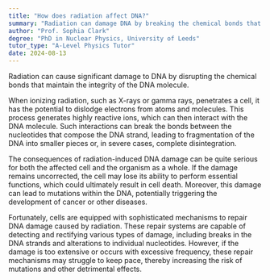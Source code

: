 ```yaml
---
title: "How does radiation affect DNA?"
summary: "Radiation can damage DNA by breaking the chemical bonds that hold the DNA molecule together."
author: "Prof. Sophia Clark"
degree: "PhD in Nuclear Physics, University of Leeds"
tutor_type: "A-Level Physics Tutor"
date: 2024-08-13
---
```


Radiation can cause significant damage to DNA by disrupting the chemical bonds that maintain the integrity of the DNA molecule.

When ionizing radiation, such as X-rays or gamma rays, penetrates a cell, it has the potential to dislodge electrons from atoms and molecules. This process generates highly reactive ions, which can then interact with the DNA molecule. Such interactions can break the bonds between the nucleotides that compose the DNA strand, leading to fragmentation of the DNA into smaller pieces or, in severe cases, complete disintegration.

The consequences of radiation-induced DNA damage can be quite serious for both the affected cell and the organism as a whole. If the damage remains uncorrected, the cell may lose its ability to perform essential functions, which could ultimately result in cell death. Moreover, this damage can lead to mutations within the DNA, potentially triggering the development of cancer or other diseases.

Fortunately, cells are equipped with sophisticated mechanisms to repair DNA damage caused by radiation. These repair systems are capable of detecting and rectifying various types of damage, including breaks in the DNA strands and alterations to individual nucleotides. However, if the damage is too extensive or occurs with excessive frequency, these repair mechanisms may struggle to keep pace, thereby increasing the risk of mutations and other detrimental effects.
    